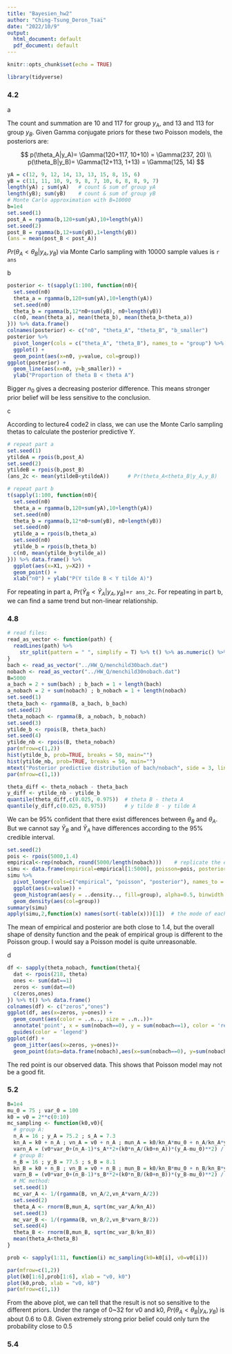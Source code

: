 ```yaml
---
title: "Bayesien_hw2"
author: "Ching-Tsung_Deron_Tsai"
date: "2022/10/9"
output:
  html_document: default
  pdf_document: default
---
```


```r
knitr::opts_chunk$set(echo = TRUE)
```

```r
library(tidyverse)
```



### 4.2

a

The count and summation are 10 and 117 for group $y_A$, and 13 and 113 for group $y_B$. Given Gamma conjugate priors for these two Poisson models, the posteriors are:  

$$
p(\theta_A|y_A)= \Gamma(120+117, 10+10) = \Gamma(237, 20) \\
p(\theta_B|y_B)= \Gamma(12+113, 1+13) = \Gamma(125, 14)
$$

```r
yA = c(12, 9, 12, 14, 13, 13, 15, 8, 15, 6)
yB = c(11, 11, 10, 9, 9, 8, 7, 10, 6, 8, 8, 9, 7)
length(yA) ; sum(yA)   # count & sum of group yA
length(yB); sum(yB)    # count & sum of group yB
# Monte Carlo approximation with B=10000
b=1e4
set.seed(1)
post_A = rgamma(b,120+sum(yA),10+length(yA))
set.seed(2)
post_B = rgamma(b,12+sum(yB),1+length(yB))
(ans = mean(post_B < post_A))
```

$Pr(\theta_A<\theta_B|y_A,y_B)$ via Monte Carlo sampling with 10000 sample values is `r ans`

b

```r
posterior <- t(sapply(1:100, function(n0){
  set.seed(n0)
  theta_a = rgamma(b,120+sum(yA),10+length(yA))
  set.seed(n0)
  theta_b = rgamma(b,12*n0+sum(yB), n0+length(yB))
  c(n0, mean(theta_a), mean(theta_b), mean(theta_b<theta_a))
})) %>% data.frame()
colnames(posterior) <- c("n0", "theta_A", "theta_B", "b_smaller")
posterior %>%
  pivot_longer(cols = c("theta_A", "theta_B"), names_to = "group") %>%
  ggplot() +
  geom_point(aes(x=n0, y=value, col=group))
ggplot(posterior) +
  geom_line(aes(x=n0, y=b_smaller)) +
  ylab("Proportion of theta B < theta A")
```

Bigger $n_0$ gives a decreasing posterior difference. This means stronger prior belief will be less sensitive to the conclusion.

c

According to lecture4 code2 in class, we can use the Monte Carlo sampling thetas to calculate the posterior predictive Y.

```r
# repeat part a 
set.seed(1)
ytildeA = rpois(b,post_A)
set.seed(2)
ytildeB = rpois(b,post_B)
(ans_2c <- mean(ytildeB<ytildeA))      # Pr(theta_A<theta_B|y_A,y_B)

# repeat part b
t(sapply(1:100, function(n0){
  set.seed(n0)
  theta_a = rgamma(b,120+sum(yA),10+length(yA))
  set.seed(n0)
  theta_b = rgamma(b,12*n0+sum(yB), n0+length(yB))
  set.seed(n0)
  ytilde_a = rpois(b,theta_a)
  set.seed(n0)
  ytilde_b = rpois(b,theta_b)
  c(n0, mean(ytilde_b<ytilde_a))
})) %>% data.frame() %>%
  ggplot(aes(x=X1, y=X2)) +
  geom_point() +
  xlab("n0") + ylab("P(Y tilde B < Y tilde A)")
```

For repeating in part a, $Pr(\tilde{Y}_B<\tilde{Y}_A|y_A,y_B)=$`r ans_2c`. For repeating in part b, we can find a same trend but non-linear relationship.

### 4.8

```r
# read files:
read_as_vector <- function(path) {
  readLines(path) %>%
    str_split(pattern = " ", simplify = T) %>% t() %>% as.numeric() %>% discard(is.na)
}
bach <- read_as_vector("../HW_Q/menchild30bach.dat")
nobach <- read_as_vector("../HW_Q/menchild30nobach.dat")
B=5000
a_bach = 2 + sum(bach) ; b_bach = 1 + length(bach)
a_nobach = 2 + sum(nobach) ; b_nobach = 1 + length(nobach)
set.seed(1)
theta_bach <- rgamma(B, a_bach, b_bach)
set.seed(2)
theta_nobach <- rgamma(B, a_nobach, b_nobach)
set.seed(3)
ytilde_b <- rpois(B, theta_bach)
set.seed(4)
ytilde_nb <- rpois(B, theta_nobach)
par(mfrow=c(1,2))
hist(ytilde_b, prob=TRUE, breaks = 50, main="")
hist(ytilde_nb, prob=TRUE, breaks = 50, main="")
mtext("Posterior predictive distribution of bach/nobach", side = 3, line = -2, outer = TRUE)
par(mfrow=c(1,1))
```


```r
theta_diff <- theta_nobach - theta_bach
y_diff <- ytilde_nb - ytilde_b
quantile(theta_diff,c(0.025, 0.975))  # theta B - theta A
quantile(y_diff,c(0.025, 0.975))      # y tilde B - y tilde A
```

We can be 95% confident that there exist differences between $\theta_B$ and $\theta_A$. But we cannot say $\tilde{Y}_B$ and $\tilde{Y}_A$ have differences according to the 95% credible interval.

```r
set.seed(2)
pois <- rpois(5000,1.4)
empirical<-rep(nobach, round(5000/length(nobach)))    # replicate the empirical would provide very close summary statistics:
simu <- data.frame(empirical=empirical[1:5000], poisson=pois, posterior=ytilde_nb) 
simu %>%  
  pivot_longer(cols=c("empirical", "poisson", "posterior"), names_to = "group") %>%
  ggplot(aes(x=value)) +
  geom_histogram(aes(y = ..density.., fill=group), alpha=0.5, binwidth = .1) +
  geom_density(aes(col=group)) 
summary(simu)
apply(simu,2,function(x) names(sort(-table(x)))[1])  # the mode of each group
```

The mean of empirical and posterior are both close to 1.4, but the overall shape of density function and the peak of empirical group is different to the Poisson group. I would say a Poisson model is quite unreasonable.

d

```r
df <- sapply(theta_nobach, function(theta){
  dat <- rpois(218, theta)
  ones <- sum(dat==1)
  zeros <- sum(dat==0)
  c(zeros,ones)
}) %>% t() %>% data.frame()
colnames(df) <- c("zeros","ones")
ggplot(df, aes(x=zeros, y=ones)) +
  geom_count(aes(color = ..n.., size = ..n..))+
  annotate('point', x = sum(nobach==0), y = sum(nobach==1), color = 'red') +
  guides(color = 'legend') 
ggplot(df) +
  geom_jitter(aes(x=zeros, y=ones))+
  geom_point(data=data.frame(nobach),aes(x=sum(nobach==0), y=sum(nobach==1),col="red"), show.legend = F)
```

The red point is our observed data. This shows that Poisson model may not be a good fit.

### 5.2 

```r
B=1e4
mu_0 = 75 ; var_0 = 100
k0 = v0 = 2**c(0:10)
mc_sampling <- function(k0,v0){
  # group A: 
  n_A = 16 ; y_A = 75.2 ; s_A = 7.3
  kn_A = k0 + n_A ; vn_A = v0 + n_A ; mun_A = k0/kn_A*mu_0 + n_A/kn_A*y_A
  varn_A = (v0*var_0+(n_A-1)*s_A**2+(k0*n_A/(k0+n_A))*(y_A-mu_0)**2) / vn_A
  # group B:
  n_B = 16 ; y_B = 77.5 ; s_B = 8.1
  kn_B = k0 + n_B ; vn_B = v0 + n_B ; mun_B = k0/kn_B*mu_0 + n_B/kn_B*y_B
  varn_B = (v0*var_0+(n_B-1)*s_B**2+(k0*n_B/(k0+n_B))*(y_B-mu_0)**2) / vn_B
  # MC method:
  set.seed(1)
  mc_var_A <- 1/(rgamma(B, vn_A/2,vn_A*varn_A/2))
  set.seed(2)
  theta_A <- rnorm(B,mun_A, sqrt(mc_var_A/kn_A))
  set.seed(3)
  mc_var_B <- 1/(rgamma(B, vn_B/2,vn_B*varn_B/2))
  set.seed(4)
  theta_B <- rnorm(B,mun_B, sqrt(mc_var_B/kn_B))
  mean(theta_A<theta_B)
}

prob <- sapply(1:11, function(i) mc_sampling(k0=k0[i], v0=v0[i]))

par(mfrow=c(1,2))
plot(k0[1:6],prob[1:6], xlab = "v0, k0")
plot(k0,prob, xlab = "v0, k0")
par(mfrow=c(1,1))
```

From the above plot, we can tell that the result is not so sensitive to the different priors. Under the range of 0~32 for v0 and k0, $Pr(\theta_A<\theta_B|y_A, y_B)$ is about 0.6 to 0.8. Given extremely strong prior belief could only turn the probability close to 0.5 
 

### 5.4



